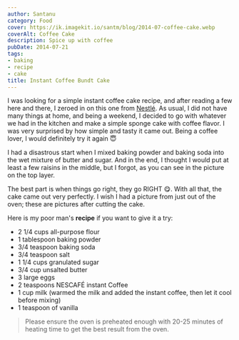 ```yaml
---
author: Santanu
category: Food
cover: https://ik.imagekit.io/santm/blog/2014-07-coffee-cake.webp
coverAlt: Coffee Cake
description: Spice up with coffee
pubDate: 2014-07-21
tags:
- baking
- recipe
- cake
title: Instant Coffee Bundt Cake
---
```


I was looking for a simple instant coffee cake recipe, and after reading a few here and there, I zeroed in on this one from [Nestlé](http://www.tasterschoice.com/recipes/iced-coffee-bundt-cake/desserts/144734.aspx). As usual, I did not have many things at home, and being a weekend, I decided to go with whatever we had in the kitchen and make a simple sponge cake with coffee flavor. I was very surprised by how simple and tasty it came out. Being a coffee lover, I would definitely try it again 😇

I had a disastrous start when I mixed baking powder and baking soda into the wet mixture of butter and sugar. And in the end, I thought I would put at least a few raisins in the middle, but I forgot, as you can see in the picture on the top layer.

The best part is when things go right, they go RIGHT 😋. With all that, the cake came out very perfectly. I wish I had a picture from just out of the oven; these are pictures after cutting the cake.

Here is my poor man's **recipe** if you want to give it a try:

- 2 1/4 cups all-purpose flour
- 1 tablespoon baking powder
- 3/4 teaspoon baking soda
- 3/4 teaspoon salt
- 1 1/4 cups granulated sugar
- 3/4 cup unsalted butter
- 3 large eggs
- 2 teaspoons NESCAFÉ instant Coffee
- 1 cup milk (warmed the milk and added the instant coffee, then let it cool before mixing)
- 1 teaspoon of vanilla

> Please ensure the oven is preheated enough with 20-25 minutes of heating time to get the best result from the oven.